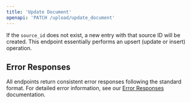 ```yaml
---
title: 'Update Document'
openapi: 'PATCH /upload/update_document'
---
```



<Panel>
  <TableOfContents />
</Panel>

If the `source_id` does not exist, a new entry with that source ID will be created. This endpoint essentially performs an upsert (update or insert) operation.


## Error Responses

All endpoints return consistent error responses following the standard format. For detailed error information, see our [Error Responses](/api-reference/error-responses) documentation.


